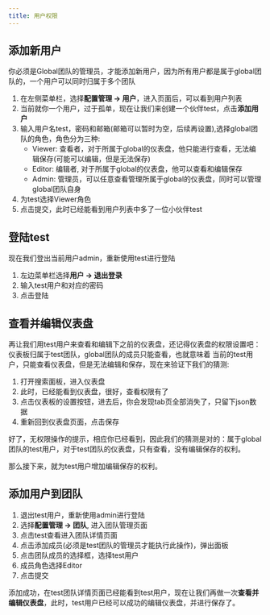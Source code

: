 ```yaml
---
title: 用户权限
---
```



## 添加新用户
<TipCompat>你必须是Global团队的管理员，才能添加新用户，因为所有用户都是属于global团队的，一个用户可以同时归属于多个团队</TipCompat>

1. 在左侧菜单栏，选择**配置管理 -> 用户**，进入页面后，可以看到用户列表
2. 当前就你一个用户，过于孤单，现在让我们来创建一个伙伴test，点击**添加用户**
3. 输入用户名test，密码和邮箱(邮箱可以暂时为空，后续再设置),选择global团队的角色，角色分为三种:
    - Viewer: 查看者，对于所属于global的仪表盘，他只能进行查看，无法编辑保存(可能可以编辑，但是无法保存)
    - Editor: 编辑者, 对于所属于global的仪表盘，他可以查看和编辑保存
    - Admin: 管理员，可以任意查看管理所属于global的仪表盘，同时可以管理global团队自身
4. 为test选择Viewer角色
5. 点击提交，此时已经能看到用户列表中多了一位小伙伴test

## 登陆test
现在我们登出当前用户admin，重新使用test进行登陆

1. 左边菜单栏选择**用户 -> 退出登录**
2. 输入test用户和对应的密码
3. 点击登陆

## 查看并编辑仪表盘
再让我们用test用户来查看和编辑下之前的仪表盘，还记得仪表盘的权限设置吧： 仪表板归属于test团队，global团队的成员只能查看，也就意味着
当前的test用户，只能查看仪表盘，但是无法编辑和保存，现在来验证下我们的猜测:
1. 打开搜索面板，进入仪表盘
2. 此时，已经能看到仪表盘，很好，查看权限有了
3. 点击仪表板的设置按钮，进去后，你会发现tab页全部消失了，只留下json数据
4. 重新回到仪表盘页面，点击保存

好了，无权限操作的提示，相应你已经看到，因此我们的猜测是对的：属于global团队的test用户，对于test团队的仪表盘，只有查看，没有编辑保存的权利。

那么接下来，就为test用户增加编辑保存的权利。

## 添加用户到团队
1. 退出test用户，重新使用admin进行登陆
2. 选择**配置管理 -> 团队**, 进入团队管理页面
3. 点击test查看进入团队详情页面
4. 点击添加成员(必须是test团队的管理员才能执行此操作)，弹出面板
5. 点击团队成员的选择框，选择test用户
6. 成员角色选择Editor
7. 点击提交

添加成功，在test团队详情页面已经能看到test用户，现在让我们再做一次**查看并编辑仪表盘**，此时，test用户已经可以成功的编辑仪表盘，并进行保存了。

